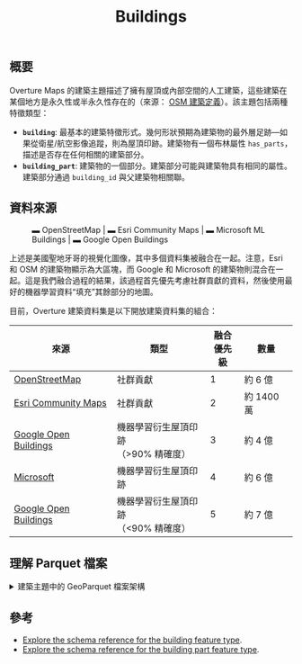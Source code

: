 ﻿---
title: Buildings
---


## 概要

Overture Maps 的建築主題描述了擁有屋頂或內部空間的人工建築，這些建築在某個地方是永久性或半永久性存在的（來源： [OSM 建築定義](https://wiki.openstreetmap.org/wiki/Key:building)）。該主題包括兩種特徵類型：

- **`building`**: 最基本的建築特徵形式。幾何形狀預期為建築物的最外層足跡—如果從衛星/航空影像追蹤，則為屋頂印跡。建築物有一個布林屬性 `has_parts`，描述是否存在任何相關的建築部分。
- **`building_part`**: 建築物的一個部分。建築部分可能與建築物具有相同的屬性。建築部分通過 `building_id` 與父建築物相關聯。





## 資料來源

<figure>
  <BuildingsMap></BuildingsMap>
  <!-- <ThemedImage
    alt="Overture buildings in San Diego"
    sources={{
      light: useBaseUrl('/img/guides/buildings/san_diego_buildings_3.jpg'),
      dark: useBaseUrl('/img/guides/buildings/san_diego_buildings_3.jpg'),
    }}
  /> -->
  <figcaption>
  <div style={{'textAlign':'center'}}>
    <span style={{'backgroundColor':'rgb(36,39,47)', padding:2}}>
    <span style={{color:'rgb(194,42,87)'}}>&#x25AC;   <span style={{color:'white'}}>OpenStreetMap | </span></span>
    <span style={{color:'rgb(4,151,188)'}}>&#x25AC;   <span style={{color:'white'}}>Esri Community Maps | </span></span>
    <span style={{color:'rgb(243,175,102)'}}>&#x25AC; <span style={{color:'white'}}>Microsoft ML Buildings | </span></span>
    <span style={{color:'rgb(236,253,188)'}}>&#x25AC; <span style={{color:'white'}}>Google Open Buildings </span></span>
    </span>
  </div>
  </figcaption>
</figure>

上述是美國聖地牙哥的視覺化圖像，其中多個資料集被融合在一起。注意，Esri 和 OSM 的建築物顯示為大區塊，而 Google 和 Microsoft 的建築物則混合在一起。這是我們融合過程的結果，該過程首先優先考慮社群貢獻的資料，然後使用最好的機器學習資料“填充”其餘部分的地圖。

目前，Overture 建築資料集是以下開放建築資料集的組合：

| 來源                                    | 類型                                    | 融合 <br /> 優先級 | 數量           |
| --------------------------------------- | -------------------------------------- | ---------------- | -------------- |
| [OpenStreetMap](//osm.org)              | 社群貢獻                               | 1                | 約 6 億        |
| [Esri Community Maps](https://communitymaps.arcgis.com/home) | 社群貢獻                               | 2                | 約 1400 萬     |
| [Google Open Buildings](https://sites.research.google/open-buildings/) | 機器學習衍生屋頂印跡<br />（>90% 精確度） | 3                | 約 4 億        |
| [Microsoft](https://github.com/microsoft/GlobalMLBuildingFootprints) | 機器學習衍生屋頂印跡                     | 4                | 約 6 億        |
| [Google Open Buildings](https://sites.research.google/open-buildings/) | 機器學習衍生屋頂印跡<br />（<90% 精確度） | 5                | 約 7 億        |

## 理解 Parquet 檔案

<details>
        <summary>建築主題中的 GeoParquet 檔案架構</summary>
        <div>
<Tabs>
<TabItem value="building" label="building" default>

| 名稱              | 型別    | 描述                                                                 |
| ----------------- | ------- | -------------------------------------------------------------------- |
| id                | varchar | 可能與全球實體參考系統（GERS）相關的特徵 ID，僅在特徵代表 GERS 的實體時適用。 |
| geometry          | blob    | 建築物的幾何形狀定義為其足跡或屋頂印跡（如果從航空/衛星影像追蹤）。必須為 GeoJSON schema 定義的 Polygon。 |
| bbox              | struct  | 由兩個經度和兩個緯度定義的區域：緯度為 -90.0 到 90.0 之間的小數數字；經度為 -180.0 到 180.0 之間的小數數字。 |
| sources           | struct  | 給定特徵屬性的來源訊息數組。每個來源對象列出屬性在 JSON Pointer 記法中的位置以及該特定值來自的資料集。 |
| subtype           | varchar | 建築類型和用途的廣泛類別。                                               |
| names             | struct  | 與特徵相關的名稱。名稱數組中的第一個條目必須具有“本地”語言。                  |
| class             | varchar | 建築物建設目的的進一步劃分。                                               |
| level             | integer | 建築特徵的 Z-order，即堆疊順序。Z-order 為 0 表示地面層。                         |
| has_parts         | boolean | 標誌，指示建築物是否具有部分。                                              |
| height            | double  | 建築物或部分的高度（米）。高度為從最低點到最高點的距離。                        |
| num_floors        | integer | 建築物或部分的地上樓層數。                                                   |
| min_height        | double  | 建築物底部部分的高度（米）。如果建築物或部分建築物從地面層以上開始，則使用此值。         |
| min_floor         | integer | 建築物或建築部分的“起始”樓層。指示建築物或部分“漂浮”在地面層以上，通常是因為它是更大建築的一部分，其中某些部分達到地面層。 |
| facade_color      | varchar | 建築物或建築部分的外立面顏色（名稱或RGB色碼）以十六進制表示。                    |
| facade_material   | varchar | 建築外立面的外部表面材料。                                                   |
| roof_material     | varchar | 屋頂的最外層材料。                                                           |
| roof_shape        | varchar | 屋頂的形狀。                                                               |
| roof_direction    | double  | 屋頂脊線的方位。                                                             |
| roof_orientation  | varchar | 屋頂形狀相對於足跡形狀的方向。可以是“沿著”或“橫向”。                              |
| roof_color        | varchar | 建築物或建築部分的屋頂顏色（名稱或RGB色碼）以十六進制表示。                    |

</TabItem>
<TabItem value="building_part" label="building_part" default>
| 名稱              | 型別    | 描述                                                                 |
| ----------------- | ------- | -------------------------------------------------------------------- |
| id                | varchar | 可能與全球實體參考系統（GERS）相關的特徵 ID，僅在特徵代表 GERS 的實體時適用。 |
| geometry          | blob    | 建築物的幾何形狀定義為其足跡或屋頂印跡（如果從航空/衛星影像追蹤）。必須為 GeoJSON schema 定義的 Polygon。 |
| bbox              | struct  | 由兩個經度和兩個緯度定義的區域：緯度為 -90.0 到 90.0 之間的小數數字；經度為 -180.0 到 180.0 之間的小數數字。 |
| sources           | struct  | 給定特徵屬性的來源訊息數組。每個來源對象列出屬性在 JSON Pointer 記法中的位置以及該特定值來自的資料集。 |
| names             | struct  | 與特徵相關的名稱。名稱數組中的第一個條目必須具有“本地”語言。                  |
| class             | varchar | 建築物建設目的的進一步劃分。                                               |
| level             | integer | 建築特徵的 Z-order，即堆疊順序。Z-order 為 0 表示地面層。                         |
| height            | double  | 建築物或部分的高度（米）。高度為從最低點到最高點的距離。                        |
| num_floors        | integer | 建築物或部分的地上樓層數。                                                   |
| min_height        | double  | 建築物底部部分的高度（米）。如果建築物或部分建築物從地面層以上開始，則使用此值。         |
| min_floor         | integer | 建築物或建築部分的“起始”樓層。指示建築物或部分“漂浮”在地面層以上，通常是因為它是更大建築的一部分，其中某些部分達到地面層。 |
| facade_color      | varchar | 建築物或建築部分的外立面顏色（名稱或RGB色碼）以十六進制表示。                    |
| facade_material   | varchar | 建築外立面的外部表面材料。                                                   |
| roof_material     | varchar | 屋頂的最外層材料。                                                           |
| roof_shape        | varchar | 屋頂的形狀。                                                               |
| roof_direction    | double  | 屋頂脊線的方位。                                                             |
| roof_orientation  | varchar | 屋頂形狀相對於足跡形狀的方向。可以是“沿著”或“橫向”。                              |
| roof_color        | varchar | 建築物或建築部分的屋頂顏色（名稱或RGB色碼）以十六進制表示。                    |
| building_id       | varchar | 該部分所屬的建築物 ID。                                                     |

</TabItem>
</Tabs>
</div>
</details>

## 參考

- [Explore the schema reference for the building feature type](/schema/reference/buildings/building).
- [Explore the schema reference for the building part feature type](/schema/reference/buildings/building_part).
